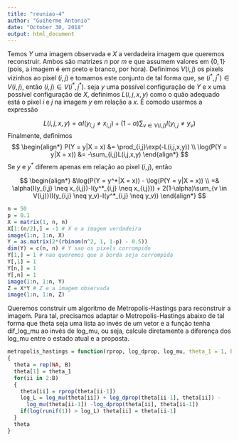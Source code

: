 ```yaml
---
title: "reuniao-4"
author: "Guiherme Antonio"
date: "October 30, 2018"
output: html_document
---
```


Temos $Y$ uma imagem observada e
$X$ a verdadeira imagem que queremos reconstruir.
Ambos são matrizes $n$ por $m$ e
que assumem valores em $\{0,1\}$
(pois, a imagem é em preto e branco, por hora).
Definimos $V(i,j)$ os pixels vizinhos ao pixel $(i,j)$ e
tomamos este conjunto de tal forma que,
se $(i^*,j^*) \in V(i,j)$, então 
$(i,j) \in V(i^*,j^*)$.
seja $y$ uma possível configuração de $Y$ e
$x$ uma possível configuração de $X$,
definimos $L(i,j,x,y)$ como o quão adequado
está o pixel $i$ e $j$ na imagem $y$ em relação a $x$.
É comodo usarmos a expressão

$$
 L(i,j,x,y) = \alpha I(y_{i,j} \neq x_{i,j}) +
 (1-\alpha)\sum_{v \in V(i,j)}I(y_{i,j} \neq y_v)
$$
Finalmente, definimos
$$
 \begin{align*}
  P(Y = y|X = x) &= \prod_{i,j}\exp(-L(i,j,x,y)) \\
  \log(P(Y = y|X = x)) &= -\sum_{i,j}L(i,j,x,y)
 \end{align*}
$$
Se $y$ e $y^*$ diferem apenas em relação ao pixel $(i,j)$,
então

$$
 \begin{align*}
  &\log(P(Y = y^*|X = x)) - \log(P(Y = y|X = x)) \\
  =& \alpha(I(y_{i,j} \neq x_{i,j})-I(y^*_{i,j} \neq x_{i,j}))
  + 2(1-\alpha)\sum_{v \in V(i,j)}(I(y_{i,j} \neq y_v)-I(y^*_{i,j} \neq y_v))
 \end{align*}
$$

```r
n = 50
p = 0.1
X = matrix(1, n, n)
X[1:(n/2),] = -1 # X e a imagem verdadeira
image(1:n, 1:n, X)
Y = as.matrix(2*(rbinom(n^2, 1, 1-p) - 0.5))
dim(Y) = c(n, n) # Y sao os pixels corrompido
Y[1,] = 1 # nao queremos que a borda seja corrompida
Y[,1] = 1
Y[n,] = 1
Y[,n] = 1
image(1:n, 1:n, Y)
Z = X*Y # Z e a imagem observada
image(1:n, 1:n, Z)
```

Queremos construir um algoritmo de Metropolis-Hastings
para reconstruir a imagem. Para tal, precisamos adaptar
o Metropolis-Hastings abaixo de tal forma que
theta seja uma lista ao invés de um vetor e
a função tenha dif\_log\_mu ao invés de log\_mu,
ou seja, calcule diretamente a diferença dos
log\_mu entre o estado atual e a proposta.

```r
metropolis_hastings = function(rprop, log_dprop, log_mu, theta_1 = 1, B = 10^5)
{
  theta = rep(NA, B)
  theta[1] = theta_1
  for(ii in 2:B)
  {
    theta[ii] = rprop(theta[ii-1])
    log_L = log_mu(theta[ii]) + log_dprop(theta[ii-1], theta[ii]) -
      log_mu(theta[ii-1]) -log_dprop(theta[ii], theta[ii-1])
    if(log(runif(1)) > log_L) theta[ii] = theta[ii-1]
  }
  theta
}
```
